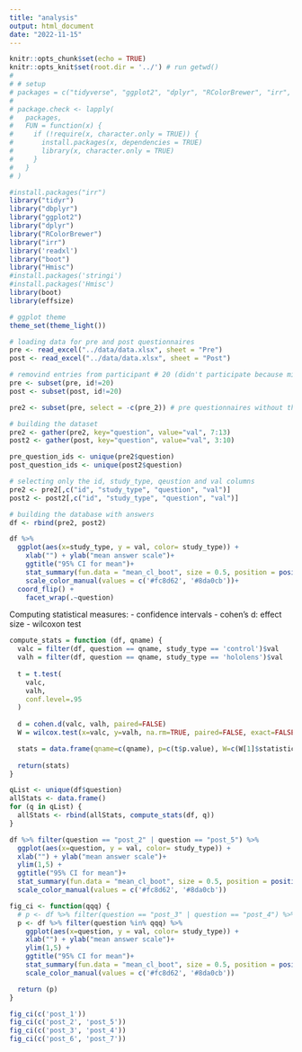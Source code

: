 ```yaml
---
title: "analysis"
output: html_document
date: "2022-11-15"
---
```


```r
knitr::opts_chunk$set(echo = TRUE)
knitr::opts_knit$set(root.dir = '../') # run getwd()
# 
# # setup
# packages = c("tidyverse", "ggplot2", "dplyr", "RColorBrewer", "irr", 'readr', 'readxl')
# 
# package.check <- lapply(
#   packages,
#   FUN = function(x) {
#     if (!require(x, character.only = TRUE)) {
#       install.packages(x, dependencies = TRUE)
#       library(x, character.only = TRUE)
#     }
#   }
# )

#install.packages("irr")
library("tidyr")
library("dbplyr")
library("ggplot2")
library("dplyr")
library("RColorBrewer")
library("irr")
library('readxl')
library("boot")
library("Hmisc")
#install.packages('stringi')
#install.packages('Hmisc')
library(boot)
library(effsize)

# ggplot theme
theme_set(theme_light())
```

```r
# loading data for pre and post questionnaires
pre <- read_excel("../data/data.xlsx", sheet = "Pre")
post <- read_excel("../data/data.xlsx", sheet = "Post")

# removind entries from participant # 20 (didn't participate because minor)
pre <- subset(pre, id!=20)
post <- subset(post, id!=20)

pre2 <- subset(pre, select = -c(pre_2)) # pre questionnaires without the bolumn for pre_2 question
```

```r
# building the dataset 
pre2 <- gather(pre2, key="question", value="val", 7:13)
post2 <- gather(post, key="question", value="val", 3:10)

pre_question_ids <- unique(pre2$question)
post_question_ids <- unique(post2$question)

# selecting only the id, study_type, qeustion and val columns
pre2 <- pre2[,c("id", "study_type", "question", "val")]
post2 <- post2[,c("id", "study_type", "question", "val")]

# building the database with answers
df <- rbind(pre2, post2)
```


```r
df %>% 
  ggplot(aes(x=study_type, y = val, color= study_type)) +
    xlab("") + ylab("mean answer scale")+
    ggtitle("95% CI for mean")+
    stat_summary(fun.data = "mean_cl_boot", size = 0.5, position = position_nudge(x=0.00, y=0), alpha=1) +
    scale_color_manual(values = c('#fc8d62', '#8da0cb'))+
  coord_flip() +
    facet_wrap(.~question)
```

Computing statistical measures: 
- confidence intervals
- cohen's d: effect size
- wilcoxon test

```r
compute_stats = function (df, qname) {
  valc = filter(df, question == qname, study_type == 'control')$val
  valh = filter(df, question == qname, study_type == 'hololens')$val
  
  t = t.test(
    valc,
    valh,
    conf.level=.95
  )
  
  d = cohen.d(valc, valh, paired=FALSE)
  W = wilcox.test(x=valc, y=valh, na.rm=TRUE, paired=FALSE, exact=FALSE, conf.int=TRUE)

  stats = data.frame(qname=c(qname), p=c(t$p.value), W=c(W[1]$statistic), d=c(d[3]$estimate))
  
  return(stats)
}

qList <- unique(df$question)
allStats <- data.frame()
for (q in qList) {
  allStats <- rbind(allStats, compute_stats(df, q))
}

```


```r
df %>% filter(question == "post_2" | question == "post_5") %>% 
  ggplot(aes(x=question, y = val, color= study_type)) +
  xlab("") + ylab("mean answer scale")+
  ylim(1,5) +
  ggtitle("95% CI for mean")+
  stat_summary(fun.data = "mean_cl_boot", size = 0.5, position = position_dodge(0.2), alpha=1) +
  scale_color_manual(values = c('#fc8d62', '#8da0cb'))

```

```r
fig_ci <- function(qqq) {
  # p <- df %>% filter(question == "post_3" | question == "post_4") %>% 
  p <- df %>% filter(question %in% qqq) %>%
    ggplot(aes(x=question, y = val, color= study_type)) +
    xlab("") + ylab("mean answer scale")+
    ylim(1,5) +
    ggtitle("95% CI for mean")+
    stat_summary(fun.data = "mean_cl_boot", size = 0.5, position = position_dodge(0.2), alpha=1) +
    scale_color_manual(values = c('#fc8d62', '#8da0cb'))

  return (p)
}


```


```r
fig_ci(c('post_1'))
fig_ci(c('post_2', 'post_5'))
fig_ci(c('post_3', 'post_4'))
fig_ci(c('post_6', 'post_7'))
```


